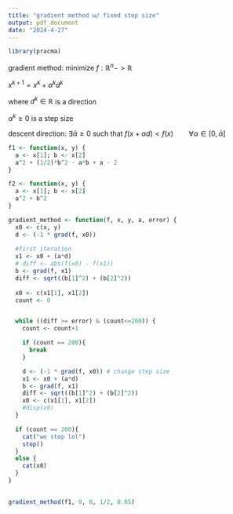 ---
title: "gradient method w/ fixed step size"
output: pdf_document
date: "2024-4-27"
---
```{r}
library(pracma)
```


gradient method:
minimize $f: \mathbb{R}^n -> \mathbb{R}$

$x^{k+1} = x^k + \alpha^k d^k$

where
$d^k \in \mathbb{R}$ is a direction  

$\alpha^k \geq 0$ is a step size

descent direction:
$\exists \bar \alpha \geq 0$ such that $f(x + \alpha d) < f(x) \qquad \forall \alpha \in [0,\bar \alpha]$  

```{r}
f1 <- function(x, y) {
  a <- x[1]; b <- x[2]
  a^2 + (1/2)*b^2 - a*b + a - 2
}
```

```{r}
f2 <- function(x, y) {
  a <- x[1]; b <- x[2]
  a^2 + b^2
}

```


```{r}
gradient_method <- function(f, x, y, a, error) {
  x0 <- c(x, y)
  d <- (-1 * grad(f, x0))
  
  #first iteration
  x1 <- x0 + (a*d)
  # diff <- abs(f(x0) - f(x1))
  b <- grad(f, x1)
  diff <- sqrt((b[1]^2) + (b[2]^2))
  
  x0 <- c(x1[1], x1[2])
  count <- 0


  while ((diff >= error) & (count<=200)) {
    count <- count+1

    if (count == 200){
      break
    }

    d <- (-1 * grad(f, x0)) # change step size
    x1 <- x0 + (a*d)
    b <- grad(f, x1)
    diff <- sqrt((b[1]^2) + (b[2]^2))
    x0 <- c(x1[1], x1[2])
    #disp(x0)
  }

  if (count == 200){
    cat("we stop lol")
    stop()
  }
  else {
    cat(x0)
  }
}
  
```

```{r}
gradient_method(f1, 0, 0, 1/2, 0.05)
```

